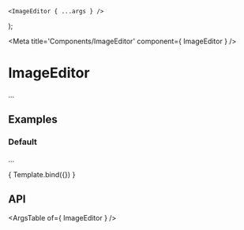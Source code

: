 
	<ImageEditor { ...args } />
);

<Meta title='Components/ImageEditor' component={ ImageEditor } />

# ImageEditor

...

## Examples

### Default

...

<Canvas>
	<Story
		name="Default"
		args={{
			imageSrc: 'https://images.unsplash.com/photo-1599140849279-1014532882fe?ixlib=rb-1.2.1&ixid=eyJhcHBfaWQiOjEyMDd9&auto=format&fit=crop&w=1300&q=80'
		}}
	>
		{ Template.bind({}) }
	</Story>
</Canvas>

## API

<ArgsTable of={ ImageEditor } />
